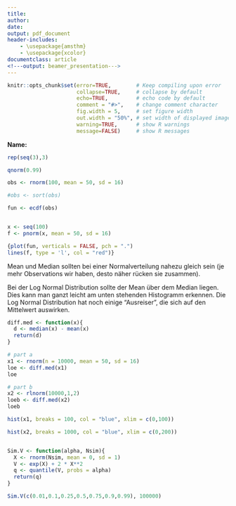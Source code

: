 ```yaml
---
title: 
author: 
date: 
output: pdf_document
header-includes: 
    - \usepackage{amsthm}
    - \usepackage{xcolor}
documentclass: article
<!---output: beamer_presentation--->
---
```






<!--- Below are global settings for knitr. You can override any of them by adding the changes to individual chunks --->

```r
knitr::opts_chunk$set(error=TRUE,        # Keep compiling upon error
                      collapse=TRUE,     # collapse by default
                      echo=TRUE,         # echo code by default
                      comment = "#>",    # change comment character
                      fig.width = 5,     # set figure width
                      out.width = "50%", # set width of displayed images
                      warning=TRUE,      # show R warnings
                      message=FALSE)     # show R messages
```


<!--- Solution Region --->
<style>
#solution {
  background-color: #8FBC8F;
  border-style: solid;
  border-color: blue;
  margin-left: 20px;
  margin-bottom: 15px;
  padding: 5px;
}
</style>



<!---**Wintersemester 2017 |Studiengang Data Science | Hochschule Darmstadt **--->




\theoremstyle{break}
\newtheorem{auf}{Aufgabe}

\newcommand{\R}{{\sffamily R} }

\begin{centering}
%\vspace{-2 cm}
\Huge
{\bf Übung 2}\\
\Large
Explorative Datenanalyse und Visualisierung\\
\normalsize
Wintersemester 2019\\
S. Döhler (FBMN, h\_da)\\
\end{centering}


\hrulefill

**Name: **

\hrulefill


\setcounter{auf}{2}
\begin{auf}

Erzeugen Sie in \R die Folge:
{\ttfamily 1 2 3 1 2 3 1 2 3 1 2 3}
\newline
\newline
(Folgende \R-Befehle können hilfreich sein: {\ttfamily rep, seq})

\end{auf}


\paragraph{Lösung} <!---Hier Schreiben Sie--->

```r
rep(seq(3),3)
```
 

\paragraph{Anmerkungen/Korrektur} <!---Hier schreibt der Tutor--->

\textcolor{gray}{\hrulefill}


\begin{auf}
Compute using \R the 0.99 quantile of the standard normal distribution.
\end{auf}

\paragraph{Lösung} <!---Hier Schreiben Sie--->

```r
qnorm(0.99)
```
 

\paragraph{Anmerkungen/Korrektur} <!---Hier schreibt der Tutor--->
\textcolor{gray}{\hrulefill}


\begin{auf}
Simulate 100 observations from $N(50,16)$. Plot the empirical distribution function for this sample and overlay the true distribution function $F$.
\newline
\newline
(Folgender \R-Befehle kann hilfreich sein: {\ttfamily ecdf})
\end{auf}

\paragraph{Lösung} <!---Hier Schreiben Sie--->

```r
obs <- rnorm(100, mean = 50, sd = 16)

#obs <- sort(obs)

fun <- ecdf(obs)


x <- seq(100)
f <- pnorm(x, mean = 50, sd = 16)

{plot(fun, verticals = FALSE, pch = ".")
lines(f, type = 'l', col = "red")}

```
 

\paragraph{Anmerkungen/Korrektur} <!---Hier schreibt der Tutor--->
\textcolor{gray}{\hrulefill}
\begin{auf}
Schreiben Sie eine \R-Funktion {\ttfamily diff.med}, die zu einem gegebenen Vektor $x$ die Differenz des median und des arithmetischen Mittels ausgibt.
\begin{enumerate}
	\item[(a)] Simulieren Sie 100 Beobachtungen von $N(50,16)$ und wenden Sie {\ttfamily diff.med} auf diesen Vektor an.
	\item[(b)] Simulieren Sie 100 Beobachtungen von $LN(1,2)$ (log-normal) und wenden Sie {\ttfamily diff.med} auf diesen Vektor an.
	\end{enumerate}
Vergleichen Sie die beiden Ergebnisse. Was würden Sie erwarten? Führen Sie ggf. mehr Simulationen durch und untersuchen Sie die Histogramme, die zu den Daten aus (a) und (b) gehören.
\\
(Folgende \R-Befehle können hilfreich sein: {\ttfamily mean, median, hist})
\end{auf}

\paragraph{Lösung} <!---Hier Schreiben Sie--->

Mean und Median sollten bei einer Normalverteilung nahezu gleich sein (je mehr Observations wir haben, desto näher rücken sie zusammen).

Bei der Log Normal Distribution sollte der Mean über dem Median liegen. Dies kann man ganzt leicht am unten stehenden Histogramm erkennen. Die Log Normal Distribution hat noch einige "Ausreiser", die sich auf den Mittelwert auswirken.

```r
diff.med <- function(x){
  d <- median(x) - mean(x)
  return(d)  
}

# part a
x1 <- rnorm(n = 10000, mean = 50, sd = 16)
loe <- diff.med(x1)
loe

# part b
x2 <- rlnorm(10000,1,2)
loeb <- diff.med(x2)
loeb

hist(x1, breaks = 100, col = "blue", xlim = c(0,100))

hist(x2, breaks = 1000, col = "blue", xlim = c(0,200))

```
```r

```
 

\paragraph{Anmerkungen/Korrektur} <!---Hier schreibt der Tutor--->

\textcolor{gray}{\hrulefill}


\begin{auf}
Ein Risiko $V$ hängt von einem anderen Risiko $X$ folgendermaßen ab:
\[
 V=e^X+2 X^2 \qquad \text{mit} \qquad X \sim N(0,1).
 \]
Schreiben Sie eine \R-Funktion {\ttfamily Sim.V}, die zu einem gegebenen Niveau $\alpha \in (0,1)$ und gegebener Anzahl $N_{Sim}$ von Simulationen von $V$ das $\alpha$-Quantil der Verteilung von $V$ schätzt.
\newline
\newline
(Folgende \R-Befehle können hilfreich sein: {\ttfamily quantile})
\end{auf}

\paragraph{Lösung} <!---Hier Schreiben Sie--->

```r
Sim.V <- function(alpha, Nsim){
  X <- rnorm(Nsim, mean = 0, sd = 1)
  V <- exp(X) + 2 * X**2
  q <- quantile(V, probs = alpha)
  return(q)  
}

Sim.V(c(0.01,0.1,0.25,0.5,0.75,0.9,0.99), 100000)
```


\paragraph{Anmerkungen/Korrektur} <!---Hier schreibt der Tutor--->

